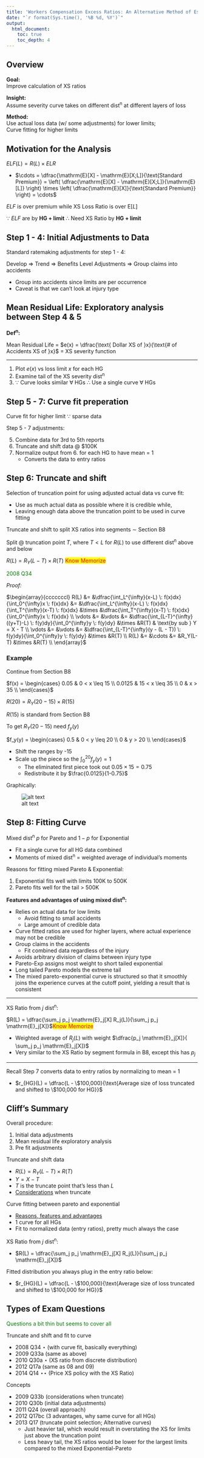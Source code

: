 ```yaml
---
title: 'Workers Compensation Excess Ratios: An Alternative Method of Estimation'
date: "`r format(Sys.time(), '%B %d, %Y')`"
output: 
  html_document:
    toc: true
    toc_depth: 4
---
```


## Overview

**Goal:**  
Improve calculation of XS ratios

**Insight:**  
Assume severity curve takes on different dist^n^ at different layers of loss

**Method:**  
Use actual loss data (w/ some adjustments) for lower limits;  
Curve fitting for higher limits

## Motivation for the Analysis

$ELF(L) = R(L) \times ELR$

* $\cdots = \dfrac{\mathrm{E}[X] - \mathrm{E}[X;L]}{\text{Standard Premium}} = \left( \dfrac{\mathrm{E}[X] - \mathrm{E}[X;L]}{\mathrm{E}[L]} \right) \times \left( \dfrac{\mathrm{E}[X]}{\text{Standard Premium}} \right) = \cdots$

$ELF$ is over premium while XS Loss Ratio is over $\mathrm{E}[L]$

$\because$ $ELF$ are by **HG + limit** $\therefore$ Need XS Ratio by **HG + limit**

## Step 1 - 4: Initial Adjustments to Data

Standard ratemaking adjustments for step 1 - 4:

Develop $\Rightarrow$ Trend $\Rightarrow$ Benefits Level Adjustments $\Rightarrow$ Group claims into accidents

* Group into accidents since limits are per occurrence
* Caveat is that we can't look at injury type

## Mean Residual Life: Exploratory analysis between Step 4 & 5

**Def^n^:**

Mean Residual Life = $e(x) = \dfrac{\text{ Dollar XS of }x}{\text{# of Accidents XS of }x}$ = XS severity function

***

1. Plot $e(x)$ vs loss limit $x$ for each HG
2. Examine tail of the XS severity dist^n^
3. $\because$ Curve looks similar $\forall$ HGs $\therefore$ Use a single curve $\forall$ HGs

## Step 5 - 7: Curve fit preperation

Curve fit for higher limit $\because$ sparse data

Step 5 - 7 adjustments:

5. Combine data for 3rd to 5th reports
6. Truncate and shift data @ $100K
7. Normalize output from 6. for each HG to have mean = 1
    * Converts the data to entry ratios

## Step 6: Truncate and shift

<a name="truncateconsiderations"></a>
Selection of truncation point for using adjusted actual data vs curve fit:

* Use as much actual data as possible where it is credible while,
* Leaving enough data above the truncation point to be used in curve fitting

Truncate and shift to split XS ratios into segments $\sim$ Section B8

Split @ truncation point $T$, where $T < L$ for $R(L)$ to use different dist^n^ above and below

$R(L) = R_Y(L-T) \times R(T)$ <span style="color:red;background-color:yellow">Know Memorize</span>

<span style="color:green">2008 Q34</span>

*Proof:*

$\begin{array}{cccccccl}
  R(L) &= &\dfrac{\int_L^{\infty}(x-L) \: f(x)dx}{\int_0^{\infty}x \: f(x)dx} &= &\dfrac{\int_L^{\infty}(x-L) \: f(x)dx}{\int_T^{\infty}(x-T) \: f(x)dx} &\times &\dfrac{\int_T^{\infty}(x-T) \: f(x)dx}{\int_0^{\infty}x \: f(x)dx} \\
  \vdots &= &\vdots &= &\dfrac{\int_{L-T}^{\infty}((y+T)-L) \: f(y)dy}{\int_0^{\infty}y \: f(y)dy} &\times &R(T) & \text{by sub } Y = X - T \\
  \vdots &= &\vdots &= &\dfrac{\int_{L-T}^{\infty}(y - (L - T)) \: f(y)dy}{\int_0^{\infty}y \: f(y)dy} &\times &R(T) \\
  R(L) &= &\cdots &= &R_Y(L-T) &\times &R(T) \\
\end{array}$

### Example

Continue from Section B8

$f(x) = 
  \begin{cases}
    0.05 & 0 < x \leq 15 \\
    0.0125 & 15 < x \leq 35 \\
    0 & x > 35 \\
  \end{cases}$
  
$R(20) = R_Y(20 - 15) \times R(15)$

$R(15)$ is standard from Section B8

To get $R_Y(20 - 15)$ need $f_y(y)$

$f_y(y) = 
  \begin{cases}
    0.5 & 0 < y \leq 20 \\
    0 & y > 20 \\
  \end{cases}$

* Shift the ranges by -15
* Scale up the piece so the $\int_0^{20} f_y(y) = 1$
    * The eliminated first piece took out $0.05 \times 15 = 0.75$
    * Redistribute it by $\frac{0.0125}{1-0.75}$

Graphically:

![alt text](figures/Exam 8 B8 - 15 - 4.png)

## Step 8: Fitting Curve

<a name="fitting"></a>
Mixed dist^n^ $p$ for Pareto and $1-p$ for Exponential

* Fit a single curve for all HG data combined
* Moments of mixed dist^n^ = weighted average of individual's moments

Reasons for fitting mixed Pareto & Exponential:

1. Exponential fits well with limits 100K to 500K
2. Pareto fits well for the tail > 500K

**Features and advantages of using mixed dist^n^:**

* Relies on actual data for low limits
    * Avoid fitting to small accidents
    * Large amount of credible data
* Curve fitted ratios are used for higher layers, where actual experience may not be credible
* Group claims in the accidents
    * Fit combined data regardless of the injury
* Avoids arbitrary division of claims between injury type
* Pareto-Exp assigns most weight to short tailed exponential
* Long tailed Pareto models the extreme tail
* The mixed pareto-exponential curve is structured so that it smoothly joins the experience curves at the cutoff point, yielding a result that is consistent

***

XS Ratio from $j$ dist^n^:

$R(L) = \dfrac{\sum_j p_j \mathrm{E}_j[X] R_j(L)}{\sum_j p_j \mathrm{E}_j[X]}$<span style="color:red;background-color:yellow">Know Memorize</span>

* Weighted average of $R_j(L)$ with weight $\dfrac{p_j \mathrm{E}_j[X]}{ \sum_j p_j \mathrm{E}_j[X]}$
* Very similar to the XS Ratio by segment formula in B8, except this has $p_j$

***

Recall Step 7 converts data to entry ratios by normalizing to mean = 1

* $r_{HG}(L) = \dfrac{L - \$100,000}{\text{Average size of loss truncated and shifted to \$100,000 for HG}}$

## Cliff's Summary

Overall procedure:

1. Initial data adjustments
2. Mean residual life exploratory analysis
3. Pre fit adjustments

Truncate and shift data

* $R(L) = R_Y(L-T) \times R(T)$
* $Y = X - T$
* $T$ is the truncate point that's less than $L$
* [Considerations](#truncateconsiderations) when truncate

Curve fitting between pareto and exponential

* [Reasons, features and advantages](#fitting)
* 1 curve for all HGs
* Fit to normalized data (entry ratios), pretty much always the case

XS Ratio from $j$ dist^n^:

* $R(L) = \dfrac{\sum_j p_j \mathrm{E}_j[X] R_j(L)}{\sum_j p_j \mathrm{E}_j[X]}$

Fitted distribution you always plug in the entry ratio below:

* $r_{HG}(L) = \dfrac{L - \$100,000}{\text{Average size of loss truncated and shifted to \$100,000 for HG}}$

## Types of Exam Questions  
<span style="color:green">Questions a bit thin but seems to cover all</span>

Truncate and shift and fit to curve

* 2008 Q34 $\star$ (with curve fit, basically everything)
* 2009 Q33a (same as above)
* 2010 Q30a $\star$ (XS ratio from discrete distribution)
* 2012 Q17a (same as 08 and 09)
* 2014 Q14 $\star\star$ (Price XS policy with the XS Ratio)

Concepts

* 2009 Q33b (considerations when truncate)
* 2010 Q30b (initial data adjustments)
* 2011 Q24 (overall approach)
* 2012 Q17bc (3 advantages, why same curve for all HGs)
* 2013 Q17 (truncate point selection; Alternative curves)
    * Just heavier tail, which would result in overstating the XS for limits just above the truncation point
    * Less heavy tail, the XS ratios would be lower for the largest limits compared to the mixed Exponential-Pareto